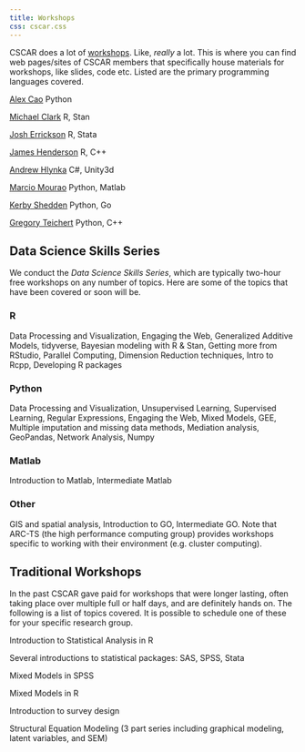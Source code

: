 ```yaml
---
title: Workshops
css: cscar.css
---
```


CSCAR does a lot of [workshops](http://cscar.research.umich.edu/events/category/workshops/). Like, *really* a lot. This is where you can find web pages/sites of CSCAR members that specifically house materials for workshops, like slides, code etc.  Listed are the primary programming languages covered.


[Alex Cao](https://github.com/caocscar) Python

[Michael Clark](https://m-clark.github.io/workshops/) R, Stan

[Josh Errickson](https://github.com/josherrickson) R, Stata

[James Henderson](https://github.com/jbhender/Workshops) R, C++

[Andrew Hlynka](https://www.fromdustscratch.com/) C#, Unity3d

[Marcio Mourao](https://marcio-mourao.github.io/) Python, Matlab

[Kerby Shedden](https://kshedden.github.io/) Python, Go

[Gregory Teichert]() Python, C++


## Data Science Skills Series

We conduct the *Data Science Skills Series*, which are typically two-hour free workshops on any number of topics. Here are some of the topics that have been covered or soon will be.

### R

Data Processing and Visualization, Engaging the Web, Generalized Additive Models, tidyverse, Bayesian modeling with R & Stan, Getting more from RStudio, Parallel Computing, Dimension Reduction techniques, Intro to Rcpp, Developing R packages


### Python

Data Processing and Visualization, Unsupervised Learning,  Supervised Learning, Regular Expressions, Engaging the Web, Mixed Models, GEE, Multiple imputation and missing data methods, Mediation analysis, GeoPandas, Network Analysis, Numpy


### Matlab

Introduction to Matlab, Intermediate Matlab

### Other

GIS and spatial analysis, Introduction to GO, Intermediate GO. Note that ARC-TS (the high performance computing group) provides workshops specific to working with their environment (e.g. cluster computing).



## Traditional Workshops

In the past CSCAR gave paid for workshops that were longer lasting, often taking place over multiple full or half days, and are definitely hands on.  The following is a list of topics covered.  It is possible to schedule one of these for your specific research group.


Introduction to Statistical Analysis in R

Several introductions to statistical packages: SAS, SPSS, Stata

Mixed Models in SPSS

Mixed Models in R

Introduction to survey design

Structural Equation Modeling (3 part series including graphical modeling, latent variables, and SEM)
